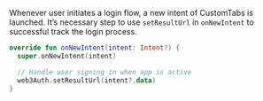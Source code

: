 Whenever user initiates a login flow, a new intent of CustomTabs is launched. It’s necessary step to
use `setResultUrl` in `onNewIntent` to successful track the login process.

```kotlin
override fun onNewIntent(intent: Intent?) {
  super.onNewIntent(intent)

  // Handle user signing in when app is active
  web3Auth.setResultUrl(intent?.data)
}
```

